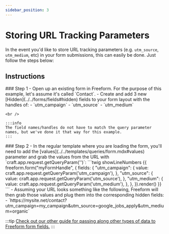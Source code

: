 ```yaml
---
sidebar_position: 3
---
```



# Storing URL Tracking Parameters

In the event you'd like to store URL tracking parameters (e.g. `utm_source`, `utm_medium`, etc) in your form submissions, this can easily be done. Just follow the steps below:

## Instructions

<VerticalStepWrapper>
<StepMarkdown>
### Step 1
- Open up an existing form in Freeform. For the purpose of this example, let's assume it's called `Contact`.
- Create and add 3 new [Hidden](../../forms/fields#hidden) fields to your form layout with the handles of:
    - `utm_campaign`
    - `utm_source`
    - `utm_medium`

    <br />

    :::info
    The field names/handles do not have to match the query parameter names, but we've done it that way for this example.
    :::

</StepMarkdown>
<StepMarkdown>
### Step 2
- In the regular template where you are loading the form, you'll need to add the [values](../../templates/queries/form.mdx#values) parameter and grab the values from the URL with `craft.app.request.getQueryParam('')`:
    ```twig showLineNumbers
    {{ freeform.form("myFormHandle", {
        fields: {
            "utm_campaign": {
                value: craft.app.request.getQueryParam('utm_campaign'),
            },
            "utm_source": {
                value: craft.app.request.getQueryParam('utm_source'),
            },
            "utm_medium": {
                value: craft.app.request.getQueryParam('utm_medium'),
            },
        },
    }).render() }}
    ```
- Assuming your URL looks something like the following, Freeform will then grab those values and plug them into the corresponding hidden fields:
    - `https://mysite.net/contact?utm_campaign=my_campaign&utm_source=google_jobs_apply&utm_medium=organic`

</StepMarkdown>
</VerticalStepWrapper>

:::tip
[Check out our other guide for passing along other types of data to Freeform form fields.](../dynamic-data/passing-dynamic-data-to-forms/)
:::
